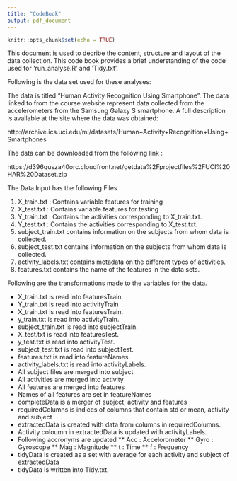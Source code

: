 ```yaml
---
title: "CodeBook"
output: pdf_document
---
```


```r
knitr::opts_chunk$set(echo = TRUE)
```

This document is used to decribe the content, structure and layout of the data collection. This code book provides a brief understanding of the code used for 'run_analyse.R' and 'Tidy.txt'. 

Following is the data set used for these analyses:

The data is titled "Human Activity Recognition Using Smartphone". The data linked to from the course website represent data collected from the accelerometers from the Samsung Galaxy S smartphone. A full description is available at the site where the data was obtained:

http://archive.ics.uci.edu/ml/datasets/Human+Activity+Recognition+Using+Smartphones

The data can be downloaded from the following link :

https://d396qusza40orc.cloudfront.net/getdata%2Fprojectfiles%2FUCI%20HAR%20Dataset.zip


The Data Input has the following Files 

1. X_train.txt : Contains variable features for training
2. X_test.txt : Contains variable features for testing
3. Y_train.txt : Contains the activities corresponding to X_train.txt. 
4. Y_test.txt : Contains the activities corresponding to X_test.txt.
5. subject_train.txt contains information on the subjects from whom data is collected.
6. subject_test.txt contains information on the subjects from whom data is collected.
7. activity_labels.txt contains metadata on the different types of activities.
8. features.txt contains the name of the features in the data sets.

Following are the transformations made to the variables for the data. 

* X_train.txt is read into featuresTrain
* Y_train.txt is read into activityTrain
* X_train.txt is read into featuresTrain.
* y_train.txt is read into activityTrain.
* subject_train.txt is read into subjectTrain.
* X_test.txt is read into featuresTest.
* y_test.txt is read into activityTest.
* subject_test.txt is read into subjectTest.
* features.txt is read into featureNames.
* activity_labels.txt is read into activityLabels.
* All subject files are merged into subject
* All activities are merged into activity
* All features are merged into features
* Names of all features are set in featureNames
* completeData is a merger of subject, activity and features
* requiredColumns is indices of columns that contain std or mean, activity and subject
* extractedData is created with data from columns in requiredColumns.
* Activity coloumn in extractedData is updated with activityLabels. 
* Following accronyms are updated 
** Acc : Accelorometer
** Gyro : Gyroscope
** Mag : Magnitude 
** t : Time 
** f : Frequency
* tidyData is created as a set with average for each activity and subject of extractedData
* tidyData is written into Tidy.txt.